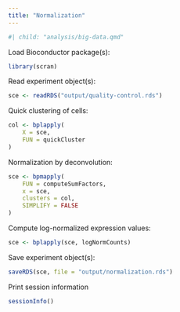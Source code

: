 ```yaml
---
title: "Normalization"
---
```


```r
#| child: "analysis/big-data.qmd"
```

Load Bioconductor package(s):

```r
library(scran)
```

Read experiment object(s):

```r
sce <- readRDS("output/quality-control.rds")
```

Quick clustering of cells:

```r
col <- bplapply(
    X = sce, 
    FUN = quickCluster
)
```

Normalization by deconvolution:

```r
sce <- bpmapply(
    FUN = computeSumFactors, 
    x = sce, 
    clusters = col, 
    SIMPLIFY = FALSE
)
```

Compute log-normalized expression values:

```r
sce <- bplapply(sce, logNormCounts)
```

Save experiment object(s):

```r
saveRDS(sce, file = "output/normalization.rds")
```

Print session information

```r
sessionInfo()
```
